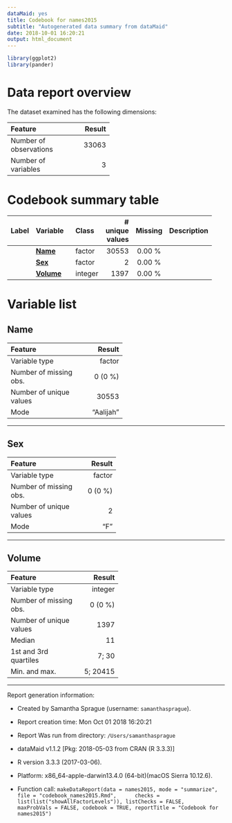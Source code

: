 ```yaml
---
dataMaid: yes
title: Codebook for names2015
subtitle: "Autogenerated data summary from dataMaid"
date: 2018-10-01 16:20:21
output: html_document
---
```

```r
library(ggplot2)
library(pander)
```
# Data report overview
The dataset examined has the following dimensions:


---------------------------------
Feature                    Result
------------------------ --------
Number of observations      33063

Number of variables             3
---------------------------------










# Codebook summary table

-------------------------------------------------------------------
Label   Variable       Class       # unique  Missing  Description  
                                     values                        
------- -------------- --------- ---------- --------- -------------
        **[Name]**     factor         30553  0.00 %                

        **[Sex]**      factor             2  0.00 %                

        **[Volume]**   integer         1397  0.00 %                
-------------------------------------------------------------------




# Variable list
## Name


-------------------------------------
Feature                        Result
------------------------- -----------
Variable type                  factor

Number of missing obs.        0 (0 %)

Number of unique values         30553

Mode                        "Aalijah"
-------------------------------------




---

## Sex


-----------------------------------
Feature                      Result
------------------------- ---------
Variable type                factor

Number of missing obs.      0 (0 %)

Number of unique values           2

Mode                            "F"
-----------------------------------




---

## Volume


------------------------------------
Feature                       Result
------------------------- ----------
Variable type                integer

Number of missing obs.       0 (0 %)

Number of unique values         1397

Median                            11

1st and 3rd quartiles          7; 30

Min. and max.               5; 20415
------------------------------------




---



Report generation information:

 *  Created by Samantha Sprague (username: `samanthasprague`).

 *  Report creation time: Mon Oct 01 2018 16:20:21

 *  Report Was run from directory: `/Users/samanthasprague`

 *  dataMaid v1.1.2 [Pkg: 2018-05-03 from CRAN (R 3.3.3)]

 *  R version 3.3.3 (2017-03-06).

 *  Platform: x86_64-apple-darwin13.4.0 (64-bit)(macOS Sierra 10.12.6).

 *  Function call: `makeDataReport(data = names2015, mode = "summarize", file = "codebook_names2015.Rmd", 
    checks = list(list("showAllFactorLevels")), listChecks = FALSE, 
    maxProbVals = FALSE, codebook = TRUE, reportTitle = "Codebook for names2015")`

